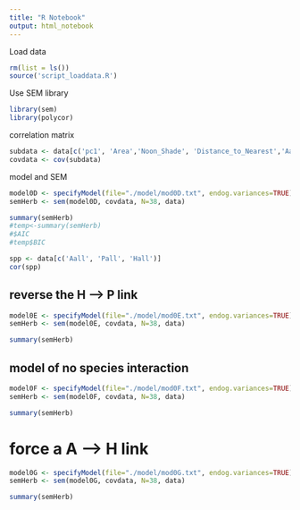 ```yaml
---
title: "R Notebook"
output: html_notebook
---
```


Load data

```r
rm(list = ls())
source('script_loaddata.R')
```

Use SEM library

```r
library(sem)
library(polycor)
```

correlation matrix

```r
subdata <- data[c('pc1', 'Area','Noon_Shade', 'Distance_to_Nearest','Aall', 'Pall', 'Hall')]
covdata <- cov(subdata)
```


model and SEM 

```r
model0D <- specifyModel(file="./model/mod0D.txt", endog.variances=TRUE)
semHerb <- sem(model0D, covdata, N=38, data)

summary(semHerb)
#temp<-summary(semHerb)
#$AIC
#temp$BIC
```

```r
spp <- data[c('Aall', 'Pall', 'Hall')]
cor(spp)
```

## reverse the H --> P link

```r
model0E <- specifyModel(file="./model/mod0E.txt", endog.variances=TRUE)
semHerb <- sem(model0E, covdata, N=38, data)

summary(semHerb)
```

## model of no species interaction

```r
model0F <- specifyModel(file="./model/mod0F.txt", endog.variances=TRUE)
semHerb <- sem(model0F, covdata, N=38, data)

summary(semHerb)
```

# force a A --> H link

```r
model0G <- specifyModel(file="./model/mod0G.txt", endog.variances=TRUE)
semHerb <- sem(model0G, covdata, N=38, data)

summary(semHerb)
```


